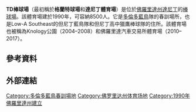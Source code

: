 {{Unreferenced|time=2021-04-13T03:47:51+00:00}}
'''TD棒球場'''（最初稱於'''格蘭特球場'''和'''達尼丁體育場'''）是位於[[佛羅里達州|佛羅里達州]][[達尼丁|達尼丁]]的[[棒球場|棒球場]]。該體育場建於1990年，可容納8500人。它是[[多倫多藍鳥|多倫多藍鳥]]隊的春訓場所，也是Low-A Southeast的但尼丁藍鳥隊和但尼丁高中獵鷹棒球隊的住所。該體育場也被稱為Knology公園（2004–2008）和佛羅里達汽車交易所體育場（2010–2017）。

== 參考資料 ==
{{reflist}}

== 外部連結 ==

{{多倫多藍鳥}}

[[Category:多倫多藍鳥春訓場地|Category:多倫多藍鳥春訓場地]]
[[Category:佛罗里达州体育场地|Category:佛罗里达州体育场地]]
[[Category:1990年佛羅里達州建立|Category:1990年佛羅里達州建立]]